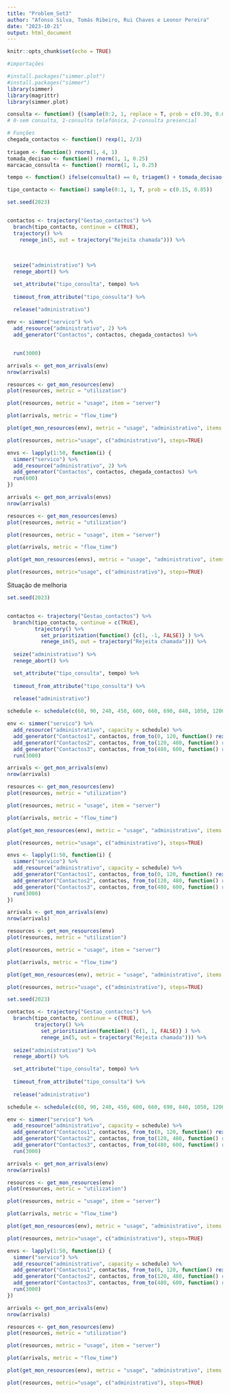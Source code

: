 ```yaml
---
title: "Problem_Set3"
author: "Afonso Silva, Tomás Ribeiro, Rui Chaves e Leonor Pereira"
date: "2023-10-21"
output: html_document
---
```


```r
knitr::opts_chunk$set(echo = TRUE)
```

```r
#importações

#install.packages("simmer.plot")
#install.packages("simmer")
library(simmer)
library(magrittr)
library(simmer.plot)
```

```r
consulta <- function() {(sample(0:2, 1, replace = T, prob = c(0.30, 0.60, 0.10)))}
# 0-sem consulta, 1-consulta telefónica, 2-consulta presencial
```

```r
# Funções
chegada_contactos <- function() rexp(1, 2/3)
  
triagem <- function() rnorm(1, 4, 1)
tomada_decisao <- function() rnorm(1, 1, 0.25)
marcacao_consulta <- function() rnorm(1, 1, 0.25)

tempo <- function() ifelse(consulta() == 0, triagem() + tomada_decisao(), triagem() + tomada_decisao() + marcacao_consulta())

tipo_contacto <- function() sample(0:1, 1, T, prob = c(0.15, 0.85))
```

```r
set.seed(2023)


contactos <- trajectory("Gestao_contactos") %>%
  branch(tipo_contacto, continue = c(TRUE), 
  trajectory() %>%
    renege_in(5, out = trajectory("Rejeita chamada"))) %>%
    
  
  
  seize("administrativo") %>%
  renege_abort() %>%

  set_attribute("tipo_consulta", tempo) %>%
  
  timeout_from_attribute("tipo_consulta") %>%
  
  release("administrativo")

env <- simmer("servico") %>%
  add_resource("administrativo", 2) %>%
  add_generator("Contactos", contactos, chegada_contactos) %>%


  run(3000)
```

```r
arrivals <- get_mon_arrivals(env)
nrow(arrivals)
```

```r
resources <- get_mon_resources(env)
plot(resources, metric = "utilization")
```

```r
plot(resources, metric = "usage", item = "server")
```

```r
plot(arrivals, metric = "flow_time")
```

```r
plot(get_mon_resources(env), metric = "usage", "administrativo", items = "server", steps = TRUE)
```

```r
plot(resources, metric="usage", c("administrativo"), steps=TRUE)
```

```r
envs <- lapply(1:50, function(i) {
  simmer("servico") %>%
  add_resource("administrativo", 2) %>%
  add_generator("Contactos", contactos, chegada_contactos) %>%
  run(600)
})
```

```r
arrivals <- get_mon_arrivals(envs)
nrow(arrivals)
```

```r
resources <- get_mon_resources(envs)
plot(resources, metric = "utilization")
```

```r
plot(resources, metric = "usage", item = "server")
```

```r
plot(arrivals, metric = "flow_time")
```

```r
plot(get_mon_resources(envs), metric = "usage", "administrativo", items = "server", steps = TRUE)
```

```r
plot(resources, metric="usage", c("administrativo"), steps=TRUE)
```

Situação de melhoria

```r
set.seed(2023)


contactos <- trajectory("Gestao_contactos") %>%
  branch(tipo_contacto, continue = c(TRUE), 
         trajectory() %>% 
           set_prioritization(function() {c(1, -1, FALSE)} ) %>%
           renege_in(5, out = trajectory("Rejeita chamada"))) %>% 
  
  seize("administrativo") %>%
  renege_abort() %>%

  set_attribute("tipo_consulta", tempo) %>%
  
  timeout_from_attribute("tipo_consulta") %>%
  
  release("administrativo")

schedule <- schedule(c(60, 90, 240, 450, 600, 660, 690, 840, 1050, 1200, 1260, 1290, 1440, 1650, 1800, 1860, 1890, 2040, 2250, 2400, 2460, 2490, 2640, 2850, 3000), c(1, 2, 4, 3, 1, 1, 2, 4, 3, 1, 1, 2, 4, 3, 1, 1, 2, 4, 3, 1, 1, 2, 4, 3, 1), period = 3000)

env <- simmer("servico") %>%
  add_resource("administrativo", capacity = schedule) %>%
  add_generator("Contactos1", contactos, from_to(0, 120, function() rexp(1, 1), every = 600)) %>%
  add_generator("Contactos2", contactos, from_to(120, 480, function() rexp(1, 2/3), every = 600)) %>%
  add_generator("Contactos3", contactos, from_to(480, 600, function() rexp(1, 1/3), every = 600)) %>%
  run(3000)
```

```r
arrivals <- get_mon_arrivals(env)
nrow(arrivals)
```

```r
resources <- get_mon_resources(env)
plot(resources, metric = "utilization")
```

```r
plot(resources, metric = "usage", item = "server")
```

```r
plot(arrivals, metric = "flow_time")
```

```r
plot(get_mon_resources(env), metric = "usage", "administrativo", items = "server", steps = TRUE)
```

```r
plot(resources, metric="usage", c("administrativo"), steps=TRUE)
```

```r
envs <- lapply(1:50, function(i) {
  simmer("servico") %>%
  add_resource("administrativo", capacity = schedule) %>%
  add_generator("Contactos1", contactos, from_to(0, 120, function() rexp(1, 1), every = 600)) %>%
  add_generator("Contactos2", contactos, from_to(120, 480, function() rexp(1, 2/3), every = 600)) %>%
  add_generator("Contactos3", contactos, from_to(480, 600, function() rexp(1, 1/3), every = 600)) %>%
  run(3000)
})
```

```r
arrivals <- get_mon_arrivals(env)
nrow(arrivals)
```

```r
resources <- get_mon_resources(env)
plot(resources, metric = "utilization")
```

```r
plot(resources, metric = "usage", item = "server")
```

```r
plot(arrivals, metric = "flow_time")
```

```r
plot(get_mon_resources(env), metric = "usage", "administrativo", items = "server", steps = TRUE)
```

```r
plot(resources, metric="usage", c("administrativo"), steps=TRUE)
```

```r
set.seed(2023)

contactos <- trajectory("Gestao_contactos") %>%
  branch(tipo_contacto, continue = c(TRUE), 
         trajectory() %>% 
           set_prioritization(function() {c(1, 1, FALSE)} ) %>%
           renege_in(5, out = trajectory("Rejeita chamada"))) %>% 
  
  seize("administrativo") %>%
  renege_abort() %>%

  set_attribute("tipo_consulta", tempo) %>%
  
  timeout_from_attribute("tipo_consulta") %>%
  
  release("administrativo")

schedule <- schedule(c(60, 90, 240, 450, 600, 660, 690, 840, 1050, 1200, 1260, 1290, 1440, 1650, 1800, 1860, 1890, 2040, 2250, 2400, 2460, 2490, 2640, 2850, 3000), c(1, 2, 4, 3, 1, 1, 2, 4, 3, 1, 1, 2, 4, 3, 1, 1, 2, 4, 3, 1, 1, 2, 4, 3, 1), period = 3000)

env <- simmer("servico") %>%
  add_resource("administrativo", capacity = schedule) %>%
  add_generator("Contactos1", contactos, from_to(0, 120, function() rexp(1, 1), every = 600)) %>%
  add_generator("Contactos2", contactos, from_to(120, 480, function() rexp(1, 2/3), every = 600)) %>%
  add_generator("Contactos3", contactos, from_to(480, 600, function() rexp(1, 1/3), every = 600)) %>%
  run(3000)
```

```r
arrivals <- get_mon_arrivals(env)
nrow(arrivals)
```

```r
resources <- get_mon_resources(env)
plot(resources, metric = "utilization")
```

```r
plot(resources, metric = "usage", item = "server")
```

```r
plot(arrivals, metric = "flow_time")
```

```r
plot(get_mon_resources(env), metric = "usage", "administrativo", items = "server", steps = TRUE)
```

```r
plot(resources, metric="usage", c("administrativo"), steps=TRUE)
```

```r
envs <- lapply(1:50, function(i) {
  simmer("servico") %>%
  add_resource("administrativo", capacity = schedule) %>%
  add_generator("Contactos1", contactos, from_to(0, 120, function() rexp(1, 1), every = 600)) %>%
  add_generator("Contactos2", contactos, from_to(120, 480, function() rexp(1, 2/3), every = 600)) %>%
  add_generator("Contactos3", contactos, from_to(480, 600, function() rexp(1, 1/3), every = 600)) %>%
  run(3000)
})
```

```r
arrivals <- get_mon_arrivals(env)
nrow(arrivals)
```

```r
resources <- get_mon_resources(env)
plot(resources, metric = "utilization")
```

```r
plot(resources, metric = "usage", item = "server")
```

```r
plot(arrivals, metric = "flow_time")
```

```r
plot(get_mon_resources(env), metric = "usage", "administrativo", items = "server", steps = TRUE)
```

```r
plot(resources, metric="usage", c("administrativo"), steps=TRUE)
```


